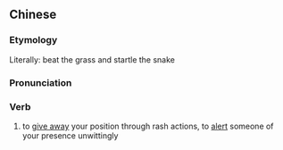 {{also|打草惊蛇}}
==Chinese==
{{zh-forms|s=打草惊蛇}}

===Etymology===
Literally: beat the grass and startle the snake

===Pronunciation===
{{zh-pron
|m=dǎcǎojīngshé
|c=daa2 cou2 ging1 se4
|cat=v
}}

===Verb===
{{zh-verb}}

# {{lb|zh|idiom}} to [[give away]] your position through rash actions, to [[alert]] someone of your presence unwittingly